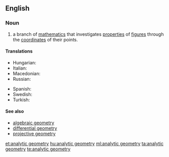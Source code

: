 ==English==

===Noun===
{{wikipedia}}
{{en-noun|head=[[analytic]] [[geometry]]|-}}

# {{context|geometry|lang=en}} a branch of [[mathematics]] that investigates [[properties]] of [[figure]]s through the [[coordinate]]s of their points.

====Translations====
{{trans-top|branch of mathematics}}
* Hungarian: {{t+|hu|analitikus geometria}}
* Italian: {{t|it|geometria analitica|f}}
* Macedonian: {{t|mk|аналитичка геометрија|f|tr=analítička geométrija}}
* Russian: {{t|ru|аналити́ческая геоме́трия|f|sc=Cyrl}}
{{trans-mid}}
* Spanish: {{t|es|geometría analítica|f}}
* Swedish: {{t|sv|analytisk geometri|c}}
* Turkish: {{t|tr|analitik geometri}}
{{trans-bottom}}

====See also====
* [[algebraic geometry]]
* [[differential geometry]]
* [[projective geometry]]

[[et:analytic geometry]]
[[hu:analytic geometry]]
[[ml:analytic geometry]]
[[ta:analytic geometry]]
[[te:analytic geometry]]